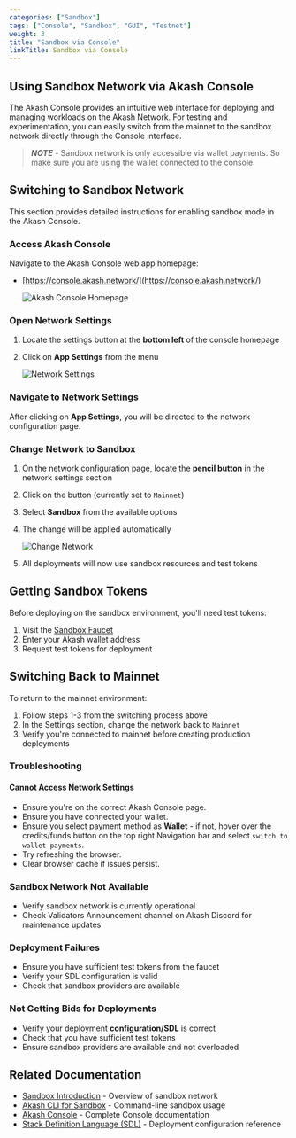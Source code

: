 ---
categories: ["Sandbox"]
tags: ["Console", "Sandbox", "GUI", "Testnet"]
weight: 3
title: "Sandbox via Console"
linkTitle: Sandbox via Console
---

## Using Sandbox Network via Akash Console

The Akash Console provides an intuitive web interface for deploying and managing workloads on the Akash Network. For testing and experimentation, you can easily switch from the mainnet to the sandbox network directly through the Console interface.

> _**NOTE**_ - Sandbox network is only accessible via wallet payments. So make sure you are using the wallet connected to the console.

## Switching to Sandbox Network

This section provides detailed instructions for enabling sandbox mode in the Akash Console.

### Access Akash Console

Navigate to the Akash Console web app homepage:

- [https://console.akash.network/](https://console.akash.network/)

   ![Akash Console Homepage](https://miro.medium.com/v2/1*FZvpGJGaF_-mEW4vLQt62Q.png)

### Open Network Settings

1. Locate the settings button at the **bottom left** of the console homepage
2. Click on **App Settings** from the menu

   ![Network Settings](https://miro.medium.com/v2/1*G-NbSAf6n72Xw44wQDwtqg.png)

### Navigate to Network Settings

After clicking on **App Settings**, you will be directed to the network configuration page.

### Change Network to Sandbox

1. On the network configuration page, locate the **pencil button** in the network settings section
2. Click on the button (currently set to `Mainnet`)
3. Select **Sandbox** from the available options
4. The change will be applied automatically

   ![Change Network](https://miro.medium.com/v2/1*k7sCogrqpSIjz3blklUdTw.png)

5. All deployments will now use sandbox resources and test tokens

## Getting Sandbox Tokens

Before deploying on the sandbox environment, you'll need test tokens:

1. Visit the [Sandbox Faucet](https://faucet.sandbox-01.aksh.pw/)
2. Enter your Akash wallet address
3. Request test tokens for deployment


## Switching Back to Mainnet

To return to the mainnet environment:

1. Follow steps 1-3 from the switching process above
2. In the Settings section, change the network back to `Mainnet`
3. Verify you're connected to mainnet before creating production deployments

### Troubleshooting

#### Cannot Access Network Settings

- Ensure you're on the correct Akash Console page.
- Ensure you have connected your wallet.
- Ensure you select payment method as **Wallet** - if not, hover over the credits/funds button on the top right Navigation bar and select `switch to wallet payments`.
- Try refreshing the browser.
- Clear browser cache if issues persist.


### Sandbox Network Not Available

- Verify sandbox network is currently operational
- Check Validators Announcement channel on Akash Discord for maintenance updates

### Deployment Failures

- Ensure you have sufficient test tokens from the faucet
- Verify your SDL configuration is valid
- Check that sandbox providers are available

### Not Getting Bids for Deployments

- Verify your deployment **configuration/SDL** is correct
- Check that you have sufficient test tokens
- Ensure sandbox providers are available and not overloaded

## Related Documentation

- [Sandbox Introduction](/docs/deployments/sandbox/introduction/) - Overview of sandbox network
- [Akash CLI for Sandbox](/docs/deployments/sandbox/installation/) - Command-line sandbox usage
- [Akash Console](/docs/deployments/akash-console/) - Complete Console documentation
- [Stack Definition Language (SDL)](/docs/getting-started/stack-definition-language/) - Deployment configuration reference
